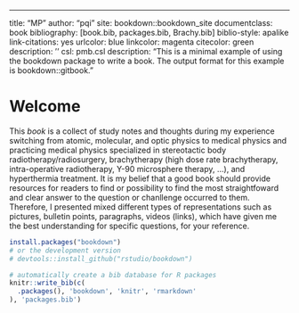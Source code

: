 --- 
title: "MP"
author: "pqi"
site: bookdown::bookdown_site
documentclass: book
bibliography: [book.bib, packages.bib, Brachy.bib]
biblio-style: apalike
link-citations: yes
urlcolor: blue
linkcolor: magenta
citecolor: green
description: ''
csl: pmb.csl
description: "This is a minimal example of using the bookdown package to write a book. The output format for this example is bookdown::gitbook."

# Welcome {-}

This *book* is a collect of study notes and thoughts during my experience switching from atomic, molecular, and optic physics to medical physics and practicing medical physics specialized in stereotactic body radiotherapy/radiosurgery, brachytherapy (high dose rate brachytherapy, intra-operative radiotherapy, Y-90 microsphere therapy, ...), and hyperthermia treatment. It is my belief that a good book should provide resources for readers to find or possibility to find the most straightfoward and clear answer to the question or chanllenge occurred to them. Therefore, I presented mixed different types of representations such as pictures, bulletin points, paragraphs, videos (links), which have given me the best understanding for specific questions, for your reference. 

```r
install.packages("bookdown")
# or the development version
# devtools::install_github("rstudio/bookdown")
```

```r
# automatically create a bib database for R packages
knitr::write_bib(c(
  .packages(), 'bookdown', 'knitr', 'rmarkdown'
), 'packages.bib')
```
